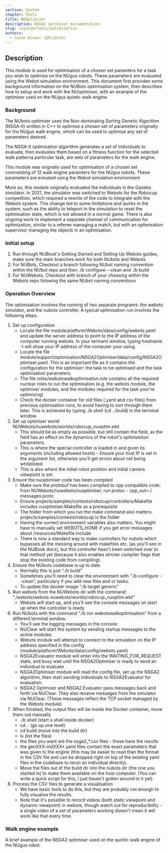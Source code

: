 ```yaml
---
section: System
chapter: Tools
title: NUOptimiser
description: NSGA2 optimiser documentation.
slug: /system/tools/optimisation
authors:
  - Jason Disher (@PiiDish)
---
```


## Description

This module is used for optimisation of a chosen set paramters for a task you wish to optimise on the NUgus robots. These parameters are evaluated using the Webot simulation environment.
This document first provides some background information on the NUBots optimisation system, then describes how to setup and work with the NUoptimiser, with an example of the optimiser used on the NUgus
quintic walk engine.


### Background

The NUbots optimiser uses the Non-dominating Sorting Genetic Algorithm (NSGA-II) written in C++ to optimise a chosen set of parameters originally for the NUgus walk engine,
which can be used to optimise any set of parameters desired.

The NSGA-II optimisation algorithm generates a set of individuals to evaluate, then evaluates them based on a fitness function for the selected walk patterna particular task, are sets of parameters for the walk engine.

This module was orignally used for optimisation of a chosen set comnsisting of 12 walk engine paramters for the NUgus robots. These parameters are evluated using the Webot simulation environment

More so, this module originally evaluated the individuals in the Gazebo simulator. In 2021, the simulator was switched to Webots for the Robocup competition, which required a rewrite of the code to integrate with the Webots system. 
This change led to some limitations and quirks in the system, such as the ability to teleport in the simulation to reset the optimisation state, which is not allowed in a normal game. 
There is also ongoing work to implement a separate channel of communication for optimization, similar to a referee managing a match, but with an optimisation supervisor managing the objects in an optimisation.

### Initial setup

1.	Run through NUBook's Getting Started and Setting Up Webots guides, make sure the main branches work for both NUbots and Webots
2.	For NUBots, Checkout a branch following NUbot naming convention within the NUbot repo and then ./b configure --clean and ./b build
3.	For NUWebots, Checkout with branch of your choosing within the Webots repo folowing the same NUbot naming conventions


### Operation Overview

The optimisation involves the running of two separate programs: the webots simulator, and the nubots controller. A typical optimisation run involves the following steps.

<!-- 1.	Set up git branches
    -	Both the nubots and nuwebots repos must point to special optimisation branches, as the optimisation-specific changes haven't been merged into main yet.
    -	PR on NUWebots: Add a controller to interface with the Optimiser by wongjoel· Pull Request #92 · NUbots/NUWebots (github.com)
    -	PR on NUBots: Setup NSGA II optimiser for the webots walk by JosephusPaye · Pull Request #540 · NUbots/NUbots (github.com) -->
1.	Set up configuration
    -	Locate the file module/platform/Webots/data/config/webots.yaml and update the server address to point to the IP address of the computer running webots. In your terinaml window, 
        typing hostname -I will show your IP address of the computer your using.
    -	Locate the file module/support/optimisation/NSGA2Optimiser/data/config/NSGA2Optimiser.yaml. This is an important file as it contains the configuration for the optimiser: the task to be optimised
        and the task optimisation parameters.
    -	The file roles/webotswalkoptimisation.role contains all the required nuclear roles to run the optimisation (e.g. the webots module, the optimiser modules, and the modules required for the task your're optimising)
    -	Check the docker container for old files (.yaml and csv files) from previous optimisation runs, to avoid having to sort through them later. This is achieved by typing ./b shell (cd ../build) in the terminal window.
2.	Set up optimiser world NUWebots/nuwebots/worlds/robocup_nuoptim.wbt
    -	This should be as empty as possible, but still contain the field, as the field has an effect on the dynamics of the robot's optimiastion parameters.
    -	This is where the special controller is loaded in and given its arguments (including allowed hosts) - Ensure your host IP is set in the argument list, otherwise you'll get errors about not being whitelisted
    -	This is also where the initial robot position and initial camera viewpoint is set.
3.	Ensure the nuoptimiser code has been compiled
    -	Make sure the protobuf has been compiled to cpp compatible code: from NUWebots/nuwebots/nuoptimiser, run protoc - cpp_out=./ messages.proto
    -	Ensure projects/samples/contests/robocup/controllers/Makefile includes nuoptimiser.Makefile as a prerequisite
    -	The folder from which you run the make command also matters. projects/samples/contests/robocup is the folder
    -   Having the correct environment variables also matters. You might have to manually set WEBOTS_HOME if you get error messages about /resources/Makefile.include
    -	There is now a standard way to make controllers for nubots which bypasses all the messing around with makefiles etc. (as you'll see in the NUBook docs), but this controller hasn't been switched over to that method yet 
        (because it also enables stricter compiler flags that stop the existing code from compiling). 
4.	Ensure the NUbots codebase is up to date
    -	Normally this is just “./b build”
    -	Sometimes you'll need to clear the environment with “./b configure --clean”, particulary if you add new files and or tasks.
    -	To update the docker image “./b target generic”
5.	Run webots from the NUWebots dir with the command: “./webots/webots nuwebots/worlds/robocup_nuoptim.wbt”
    -	Webots will start up, and you'll see the console messages on start up when the controller is ready
6.	Run NUbots with the command “./b run webotswalkoptimisation” from a different terminal window.
    -	You'll see the logging messages in the console
    -	NUClear will start the system by sending startup messages to the active modules
    -	Webots module will attempt to connect to the simulation on the IP address specified in the config (module/platform/Webots/data/config/webots.yaml)
    -	NSGA2Evaluator module will enter into the WAITING_FOR_REQUEST state, and busy wait until the NSGA2Optimiser is ready to send an individual to evaluate
    -	NSGA2Optimiser module will read the config file, set up the NSGA2 algorithm, then start sending individuals to NSGA2Evaluator for evaluation.
    -	NSGA2 Optimiser and NSGA2 Evaluator pass messages back and forth via NUClear. They also receive messages from the simulator via NUClear. (These messages reflect the TCP socket managed by the Webots module)
7.	When finished, the output files will be inside the Docker container, move them out manually
    -	./b shell (start a shell inside docker)
    -	cd .. (go up one level)
    -	cd build (move into the build dir)
    -	ls (list the files)
    -	the files you want are the nsga2_*.csv files - these have the results
    -	the genXXX-indXXX*.yaml files contain the exact parameters that was given to the engine (this may be easier to read than the format in the CSV file and can be dropped right on top of the existing yaml files in the codebase to rerun an individual directly).
    -	Move the files out of the build dir into the nubots dir (the one you started in) to make them available on the host computer. (You can write a quick script for this, I just haven't gotten around to it yet)
8.	Process the CSV files to generate a visualisation
    -	We have basic tools to do this, but they are probably not enough to fully visualise the results.
    -	Note that it's possible to record videos (both static viewpoint and dynamic viewpoint) in webots, though watch out for reproducibility - a single video of a set of parameters working doesn't mean it will work like that every time.

### Walk engine example

A brief example of the NSGA2 optimiser used on the quintic walk engine of the NUgus robot.
